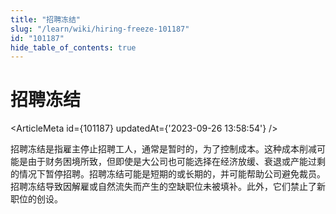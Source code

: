 ```yaml
---
title: "招聘冻结"
slug: "/learn/wiki/hiring-freeze-101187"
id: "101187"
hide_table_of_contents: true
---
```



# 招聘冻结

<ArticleMeta id={101187} updatedAt={'2023-09-26 13:58:54'} />
<div className='border-solid border-b border-t-0 my-4 border-[var(--ifm-color-gray-300)]' />

招聘冻结是指雇主停止招聘工人，通常是暂时的，为了控制成本。这种成本削减可能是由于财务困境所致，但即使是大公司也可能选择在经济放缓、衰退或产能过剩的情况下暂停招聘。招聘冻结可能是短期的或长期的，并可能帮助公司避免裁员。招聘冻结导致因解雇或自然流失而产生的空缺职位未被填补。此外，它们禁止了新职位的创设。
